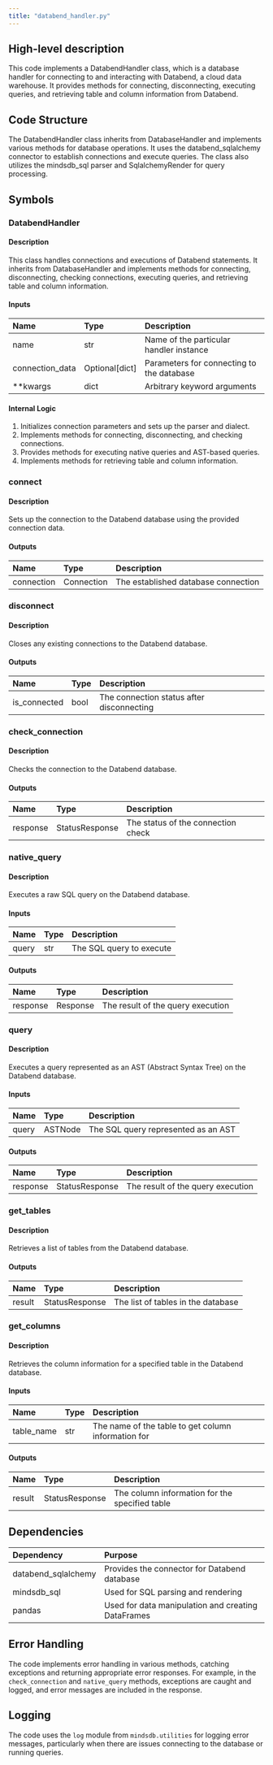 ```yaml
---
title: "databend_handler.py"
---
```


## High-level description
This code implements a DatabendHandler class, which is a database handler for connecting to and interacting with Databend, a cloud data warehouse. It provides methods for connecting, disconnecting, executing queries, and retrieving table and column information from Databend.

## Code Structure
The DatabendHandler class inherits from DatabaseHandler and implements various methods for database operations. It uses the databend_sqlalchemy connector to establish connections and execute queries. The class also utilizes the mindsdb_sql parser and SqlalchemyRender for query processing.

## Symbols

### DatabendHandler
#### Description
This class handles connections and executions of Databend statements. It inherits from DatabaseHandler and implements methods for connecting, disconnecting, checking connections, executing queries, and retrieving table and column information.

#### Inputs
| Name | Type | Description |
|:-----|:-----|:------------|
| name | str | Name of the particular handler instance |
| connection_data | Optional[dict] | Parameters for connecting to the database |
| **kwargs | dict | Arbitrary keyword arguments |

#### Internal Logic
1. Initializes connection parameters and sets up the parser and dialect.
2. Implements methods for connecting, disconnecting, and checking connections.
3. Provides methods for executing native queries and AST-based queries.
4. Implements methods for retrieving table and column information.

### connect
#### Description
Sets up the connection to the Databend database using the provided connection data.

#### Outputs
| Name | Type | Description |
|:-----|:-----|:------------|
| connection | Connection | The established database connection |

### disconnect
#### Description
Closes any existing connections to the Databend database.

#### Outputs
| Name | Type | Description |
|:-----|:-----|:------------|
| is_connected | bool | The connection status after disconnecting |

### check_connection
#### Description
Checks the connection to the Databend database.

#### Outputs
| Name | Type | Description |
|:-----|:-----|:------------|
| response | StatusResponse | The status of the connection check |

### native_query
#### Description
Executes a raw SQL query on the Databend database.

#### Inputs
| Name | Type | Description |
|:-----|:-----|:------------|
| query | str | The SQL query to execute |

#### Outputs
| Name | Type | Description |
|:-----|:-----|:------------|
| response | Response | The result of the query execution |

### query
#### Description
Executes a query represented as an AST (Abstract Syntax Tree) on the Databend database.

#### Inputs
| Name | Type | Description |
|:-----|:-----|:------------|
| query | ASTNode | The SQL query represented as an AST |

#### Outputs
| Name | Type | Description |
|:-----|:-----|:------------|
| response | StatusResponse | The result of the query execution |

### get_tables
#### Description
Retrieves a list of tables from the Databend database.

#### Outputs
| Name | Type | Description |
|:-----|:-----|:------------|
| result | StatusResponse | The list of tables in the database |

### get_columns
#### Description
Retrieves the column information for a specified table in the Databend database.

#### Inputs
| Name | Type | Description |
|:-----|:-----|:------------|
| table_name | str | The name of the table to get column information for |

#### Outputs
| Name | Type | Description |
|:-----|:-----|:------------|
| result | StatusResponse | The column information for the specified table |

## Dependencies
| Dependency | Purpose |
|:-----------|:--------|
| databend_sqlalchemy | Provides the connector for Databend database |
| mindsdb_sql | Used for SQL parsing and rendering |
| pandas | Used for data manipulation and creating DataFrames |

## Error Handling
The code implements error handling in various methods, catching exceptions and returning appropriate error responses. For example, in the `check_connection` and `native_query` methods, exceptions are caught and logged, and error messages are included in the response.

## Logging
The code uses the `log` module from `mindsdb.utilities` for logging error messages, particularly when there are issues connecting to the database or running queries.